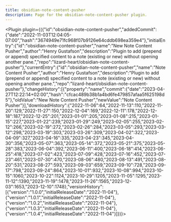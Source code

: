 ---
title: obsidian-note-content-pusher
description: Page for the obsidian-note-content-pusher plugin.
---


<Plugin plugin={({"id":"obsidian-note-content-pusher","addedCommit":{"date":"2022-11-03T12:04:05-07:00","hash":"3674949e71fc968f07b9126e64cddb698ea359e4"},"initialEntry":{"id":"obsidian-note-content-pusher","name":"New Note Content Pusher","author":"Henry Gustafson","description":"Plugin to add (prepend or append) specified content to a note (existing or new) without opening another pane.","repo":"lizard-heart/obsidian-note-content-pusher"},"currentEntry":{"id":"obsidian-note-content-pusher","name":"Note Content Pusher","author":"Henry Gustafson","description":"Plugin to add (prepend or append) specified content to a note (existing or new) without opening another pane.","repo":"lizard-heart/obsidian-note-content-pusher"},"changeHistory":[{"property":"name","commit":{"date":"2023-04-27T12:22:14+02:00","hash":"cfcac489b38b1a4bd6fe479857afaa5f625198d5"},"oldValue":"New Note Content Pusher","newValue":"Note Content Pusher"}],"downloadHistory":{"2022-11-06":64,"2022-11-13":110,"2022-11-20":129,"2022-11-27":150,"2022-12-04":169,"2022-12-11":178,"2022-12-18":187,"2022-12-25":201,"2023-01-01":205,"2023-01-08":215,"2023-01-15":227,"2023-01-22":239,"2023-01-29":249,"2023-02-05":255,"2023-02-12":266,"2023-02-19":272,"2023-02-26":284,"2023-03-05":293,"2023-03-12":298,"2023-03-19":303,"2023-03-26":309,"2023-04-02":322,"2023-04-09":327,"2023-04-16":335,"2023-04-23":345,"2023-04-30":356,"2023-05-07":363,"2023-05-14":372,"2023-05-21":375,"2023-05-28":383,"2023-06-04":392,"2023-06-11":400,"2023-06-18":414,"2023-06-25":418,"2023-07-02":423,"2023-07-09":428,"2023-07-16":452,"2023-07-23":461,"2023-07-30":470,"2023-08-06":480,"2023-08-13":491,"2023-08-20":531,"2023-08-27":593,"2023-09-03":659,"2023-09-10":728,"2023-09-17":798,"2023-09-24":864,"2023-10-01":932,"2023-10-08":994,"2023-10-15":1060,"2023-10-22":1124,"2023-10-29":1205,"2023-11-05":1295,"2023-11-12":1390,"2023-11-19":1478,"2023-11-26":1565,"2023-12-03":1653,"2023-12-10":1748},"versionHistory":[{"version":"1.0.0","initialReleaseDate":"2022-11-04"},{"version":"1.0.1","initialReleaseDate":"2022-11-04"},{"version":"1.0.2","initialReleaseDate":"2022-11-04"},{"version":"1.0.3","initialReleaseDate":"2022-11-04"},{"version":"1.0.4","initialReleaseDate":"2022-11-04"}]})}></Plugin>